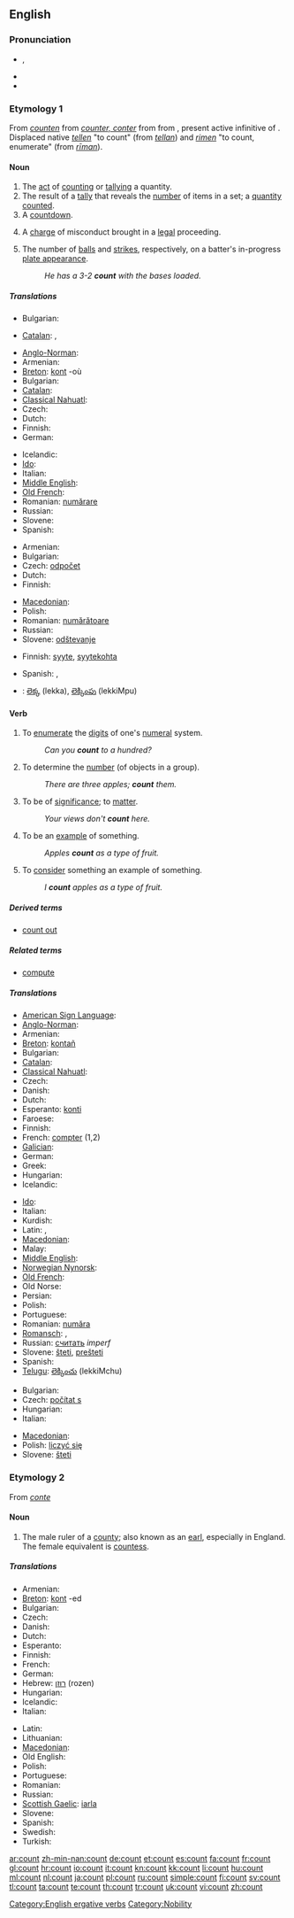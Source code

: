 {{wikipedia|dab=count (disambiguation)}}
==English==

===Pronunciation===
* {{IPA|/kaʊnt/}}, {{SAMPA|/kAUnt/}}
* {{audio|en-us-count.ogg|Audio (US)}}
* {{rhymes|aʊnt}}

===Etymology 1===
From {{etyl|enm}} ''[[counten#Middle English|counten]]'' from {{etyl|xno}} ''[[conter#Anglo-Norman|counter, conter]]'' from {{etyl|fro}} {{term|conter||add up; tell a story|lang=fro}} from {{etyl|la}} {{term|computare|lang=la}}, present active infinitive of {{term|computo|computō|I compute|lang=la}}. Displaced native {{enm}} ''[[tellen#Middle English|tellen]]'' "to count" (from {{ang}} ''[[tellan#Old English|tellan]]'') and {{enm}} ''[[rimen#Middle English|rimen]]'' "to count, enumerate" (from {{ang}} ''[[riman#Old English|rīman]]'').

====Noun====
{{en-noun}}

# The [[act]] of [[#Verb|counting]] or [[tally]]ing a quantity.
# The result of a [[tally]] that reveals the [[number]] of items in a set; a [[quantity]] [[counted]].
# A [[countdown]].
# {{legal}} A [[charge]] of misconduct brought in a [[legal]] proceeding.
# {{baseball}} The number of [[balls]] and [[strikes]], respectively, on a batter's in-progress [[plate appearance]].
#: ''He has a 3-2 '''count''' with the bases loaded.''

=====Translations=====
{{trans-top|the act of counting}}
* Bulgarian: {{t|bg|смятане|n}}
{{trans-mid}}
* [[Catalan]]: {{t|ca|comptage|m}}, {{t+|ca|compte|m}}
{{trans-bottom}}

{{trans-top|the result of a tally that reveals the number of items in a set}}
* [[Anglo-Norman]]: {{tø|xno|counte}}
* Armenian: {{t-|hy|հաշվարկ|tr=hašvark}}
* [[Breton]]: [[kont]] {{f}} -où {{p}}
* Bulgarian: {{t+|bg|брой|m}}
* [[Catalan]]: {{t+|ca|compte|m}}
* [[Classical Nahuatl]]: {{tø|nci|pōhualli}}
* Czech: {{t+|cs|počet|n}}
* Dutch: {{t+|nl|telling|f}}
* Finnish: {{t+|fi|määrä}}
* German: {{t+|de|Anzahl|g=f}}
{{trans-mid}}
* Icelandic: {{t+|is|telja}}
* [[Ido]]: {{t+|io|konto|xs=Ido}}
* Italian: {{t-|it|contatore|g=m}}
* [[Middle English]]: {{tø|enm|counte}}
* [[Old French]]: {{tø|fro|conte}}
* Romanian: [[numărare]] {{f}}
* Russian: {{t+|ru|счёт}}
* Slovene: {{t-|sl|rezultat|m}}
* Spanish: {{t-|es|conteo|g=m}}
{{trans-bottom}}

{{trans-top|a countdown}}
* Armenian: {{t-|hy|հաշվարկ|tr=hašvark}}
* Bulgarian: {{t|bg|отброяване|n}}
* Czech: [[odpočet]] {{n}}
* Dutch: {{t-|nl|aftelling|f}}
* Finnish: {{t-|fi|lähtölaskenta}}
{{trans-mid}}
* [[Macedonian]]: {{t|mk|одбројување|n|tr=odbrojúvanje}}
* Polish: {{t+|pl|odliczanie|n}}
* Romanian: [[numărătoare]] {{f}}
* Russian: {{t+|ru|отсчёт}}
* Slovene: [[odštevanje]] {{n}}
{{trans-bottom}}

{{trans-top|a charge of misconduct}}
* Finnish: [[syyte]], [[syytekohta]]
{{trans-mid}}
* Spanish: {{t+|es|punto|m}}, {{t+|es|cargo|m}}
{{trans-bottom}}

{{checktrans-top}}
* {{ttbc|Telugu}}: [[లెక్క]] (lekka), [[లెక్కింపు]] (lekkiMpu)
{{trans-bottom}}

====Verb====
{{en-verb}}

# {{intransitive}} To [[enumerate]] the [[digit]]s of one's [[numeral]] system.
#: ''Can you '''count''' to a hundred?''
# {{transitive}} To determine the [[number]] (of objects in a group).
#: ''There are three apples; '''count''' them.''
# {{intransitive}} To be of [[significance]]; to [[matter]].
#: ''Your views don't '''count''' here.''
# {{intransitive}} To be an [[example]] of something.
#: ''Apples '''count''' as a type of fruit.''
# {{transitive}} To [[consider]] something an example of something.
#: ''I '''count''' apples as a type of fruit.''

=====Derived terms=====
* [[count out]]

=====Related terms=====
* [[compute]]

=====Translations=====
{{trans-top|to enumerate or determine number}}
* [[American Sign Language]]: {{tø|ase|Flat9@BasePalm-PalmDown-FlatB@CenterChesthigh-PalmUp Flat9@InFinger-PalmDown-FlatB@CenterChesthigh|xs=American Sign Language}}
* [[Anglo-Norman]]: {{tø|xno|counter}}
* Armenian: {{t-|hy|հաշվել|tr=hašvel}}
* [[Breton]]: [[kontañ]]
* Bulgarian: {{t|bg|броя}}
* [[Catalan]]: {{t+|ca|comptar}}
* [[Classical Nahuatl]]: {{tø|nci|pōhua}}
* Czech: {{t+|cs|počítat}}
* Danish: {{t-|da|tælle}}
* Dutch: {{t+|nl|tellen}}
* Esperanto: [[konti]]
* Faroese: {{t+|fo|telja|xs=Faroese}}
* Finnish: {{t+|fi|laskea}}
* French: [[compter]] (1,2)
* [[Galician]]: {{t+|gl|contar|xs=Galician}}
* German: {{t+|de|zählen}}
* Greek: {{t+|el|μετράω|tr=metráo}}
* Hungarian: {{t+|hu|számol}}
* Icelandic: {{t+|is|telja}}
{{trans-mid}}
* [[Ido]]: {{t|io|kontar|xs=Ido}}
* Italian: {{t+|it|contare}}
* Kurdish: {{t|ku|ژماردن|tr=jmardin|sc=ku-Arab}}
* Latin: {{t+|la|numero}}, {{t-|la|computo}}
* [[Macedonian]]: {{t|mk|брои|tr=brói}}
* Malay: {{t+|ms|kira|xs=Malay}}
* [[Middle English]]: {{tø|enm|counten}}
* [[Norwegian Nynorsk]]: {{t-|nn|telja|xs=Norwegian Nynorsk}}
* [[Old French]]: {{tø|fro|conter}}
* Old Norse: {{tø|non|telja}}
* Persian: {{t-|fa|شمردن|xs=Persian}}
* Polish: {{t+|pl|liczyć}}
* Portuguese: {{t+|pt|contar}}
* Romanian: [[număra]]
* [[Romansch]]: {{t-|rm|enumerar|xs=Romansch}},  {{t|rm|dumbrar|xs=Romansch}}
* Russian: [[считать]] ''imperf''
* Slovene: [[šteti]], [[prešteti]]
* Spanish: {{t+|es|contar}}
* [[Telugu]]: [[లెక్కించు]] (lekkiMchu)
{{trans-bottom}}

{{trans-top|to be of significance; to matter}}
* Bulgarian: {{t|bg|имам значение}}
* Czech: [[počítat s]]
* Hungarian: {{t+|hu|számít}}
* Italian: {{t+|it|contare}}
{{trans-mid}}
* [[Macedonian]]: {{t|mk|се важи|tr=se váži}}
* Polish: [[liczyć się]]
* Slovene: [[šteti]]
{{trans-bottom}}

===Etymology 2===
{{wikipedia}}
From {{etyl|fro}} ''[[conte]]''

====Noun====
{{en-noun}}

# The male ruler of a [[county]]; also known as an [[earl]], especially in England. The female equivalent is [[countess]].

=====Translations=====
{{trans-top|the male ruler of a county}}
* Armenian: {{t-|hy|կոմս|tr=koms}}
* [[Breton]]: [[kont]] {{m}} -ed {{p}}
* Bulgarian: {{t-|bg|граф|m}}
* Czech: {{t-|cs|hrabě|n}}
* Danish: {{t-|da|greve|c}}
* Dutch: {{t+|nl|graaf|m}}
* Esperanto: {{t-|eo|grafo|xs=Esperanto}}
* Finnish: {{t+|fi|kreivi}}
* French: {{t+|fr|comte|m}}
* German: {{t+|de|Graf|m}}
* Hebrew: [[רוזן]] (rozen) {{m}}
* Hungarian: {{t+|hu|gróf}}
* Icelandic: {{t|is|greifi|m}}
* Italian: {{t+|it|conte}}
{{trans-mid}}
* Latin: {{t-|la|comes|m}}
* Lithuanian: {{t-|lt|grafas|m|xs=Lithuanian}}
* [[Macedonian]]: {{t-|mk|гроф|m|tr=grof}}
* Old English: {{t-|ang|eorl|m|xs=Old English}}
* Polish: {{t+|pl|hrabia|m}}
* Portuguese: {{t+|pt|conde|m}}
* Romanian: {{t-|ro|conte|m}}
* Russian: {{t+|ru|граф|m|tr=graf}}
* [[Scottish Gaelic]]: [[iarla]] {{m}}
* Slovene: {{t+|sl|grof|m}}
* Spanish: {{t-|es|conde|m}}
* Swedish: {{t+|sv|greve}}
* Turkish: {{t+|tr|kont|m}}
{{trans-bottom}}

[[Category:English ergative verbs]]
[[Category:Nobility]]

[[ar:count]]
[[zh-min-nan:count]]
[[de:count]]
[[et:count]]
[[es:count]]
[[fa:count]]
[[fr:count]]
[[gl:count]]
[[hr:count]]
[[io:count]]
[[it:count]]
[[kn:count]]
[[kk:count]]
[[li:count]]
[[hu:count]]
[[ml:count]]
[[nl:count]]
[[ja:count]]
[[pl:count]]
[[ru:count]]
[[simple:count]]
[[fi:count]]
[[sv:count]]
[[tl:count]]
[[ta:count]]
[[te:count]]
[[th:count]]
[[tr:count]]
[[uk:count]]
[[vi:count]]
[[zh:count]]